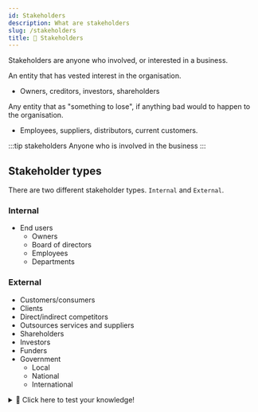 ```yaml
---
id: Stakeholders
description: What are stakeholders
slug: /stakeholders
title: 👀 Stakeholders
---
```


Stakeholders are anyone who involved, or interested in a business.

An entity that has vested interest in the organisation. <br />
- Owners, creditors, investors, shareholders

Any entity that as "something to lose", if anything bad would to happen to the organisation. 
- Employees, suppliers, distributors, current customers.

:::tip stakeholders
Anyone who is involved in the business
:::

## Stakeholder types
There are two different stakeholder types. `Internal` and `External`.


### Internal
- End users
    - Owners
    - Board of directors
    - Employees
    - Departments

### External
- Customers/consumers
- Clients
- Direct/indirect competitors
- Outsources services and suppliers
- Shareholders
- Investors
- Funders
- Government
    - Local
    - National 
    - International


<details>
  <summary>🧠 Click here to test your knowledge! </summary>

<iframe src="https://quizlet.com/679352303/match/embed?i=3loczc&x=1jj1" height="500" width="100%"></iframe>

</details>